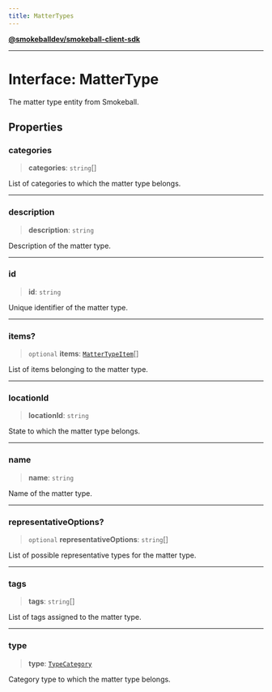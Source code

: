 ```yaml
---
title: MatterTypes
---
```

[**@smokeballdev/smokeball-client-sdk**](../../../../README.md)

***

# Interface: MatterType

The matter type entity from Smokeball.

## Properties

### categories

> **categories**: `string`[]

List of categories to which the matter type belongs.

***

### description

> **description**: `string`

Description of the matter type.

***

### id

> **id**: `string`

Unique identifier of the matter type.

***

### items?

> `optional` **items**: [`MatterTypeItem`](MatterTypeItem.md)[]

List of items belonging to the matter type.

***

### locationId

> **locationId**: `string`

State to which the matter type belongs.

***

### name

> **name**: `string`

Name of the matter type.

***

### representativeOptions?

> `optional` **representativeOptions**: `string`[]

List of possible representative types for the matter type.

***

### tags

> **tags**: `string`[]

List of tags assigned to the matter type.

***

### type

> **type**: [`TypeCategory`](../type-aliases/TypeCategory.md)

Category type to which the matter type belongs.
